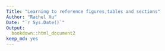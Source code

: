```yaml
---
Title: "Learning to reference figures,tables and sections"
Author: "Rachel Xu"
Date: "`r Sys.Date()`"
Output: 
  bookdown::html_document2
keep_md: yes
---
```

